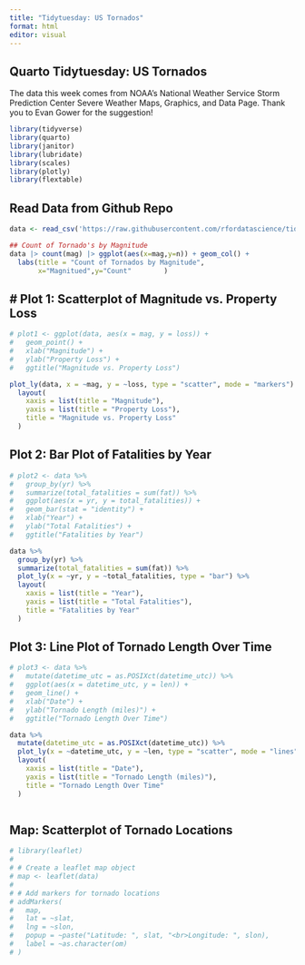 ```yaml
---
title: "Tidytuesday: US Tornados"
format: html
editor: visual
---
```


## Quarto Tidytuesday: US Tornados

The data this week comes from NOAA's National Weather Service Storm Prediction Center Severe Weather Maps, Graphics, and Data Page. Thank you to Evan Gower for the suggestion!


```r
library(tidyverse)
library(quarto)
library(janitor)
library(lubridate)
library(scales)
library(plotly)
library(flextable)
```

## Read Data from Github Repo

```r
data <- read_csv('https://raw.githubusercontent.com/rfordatascience/tidytuesday/master/data/2023/2023-05-16/tornados.csv')
```
```r
## Count of Tornado's by Magnitude
data |> count(mag) |> ggplot(aes(x=mag,y=n)) + geom_col() +
  labs(title = "Count of Tornados by Magnitude",
       x="Magnitued",y="Count"        )
```

## # Plot 1: Scatterplot of Magnitude vs. Property Loss

```r

# plot1 <- ggplot(data, aes(x = mag, y = loss)) +
#   geom_point() +
#   xlab("Magnitude") +
#   ylab("Property Loss") +
#   ggtitle("Magnitude vs. Property Loss")

plot_ly(data, x = ~mag, y = ~loss, type = "scatter", mode = "markers") %>%
  layout(
    xaxis = list(title = "Magnitude"),
    yaxis = list(title = "Property Loss"),
    title = "Magnitude vs. Property Loss"
  )
```

## Plot 2: Bar Plot of Fatalities by Year

```r
# plot2 <- data %>%
#   group_by(yr) %>%
#   summarize(total_fatalities = sum(fat)) %>%
#   ggplot(aes(x = yr, y = total_fatalities)) +
#   geom_bar(stat = "identity") +
#   xlab("Year") +
#   ylab("Total Fatalities") +
#   ggtitle("Fatalities by Year")

data %>%
  group_by(yr) %>%
  summarize(total_fatalities = sum(fat)) %>%
  plot_ly(x = ~yr, y = ~total_fatalities, type = "bar") %>%
  layout(
    xaxis = list(title = "Year"),
    yaxis = list(title = "Total Fatalities"),
    title = "Fatalities by Year"
  )

```

## Plot 3: Line Plot of Tornado Length Over Time

```r
# plot3 <- data %>%
#   mutate(datetime_utc = as.POSIXct(datetime_utc)) %>%
#   ggplot(aes(x = datetime_utc, y = len)) +
#   geom_line() +
#   xlab("Date") +
#   ylab("Tornado Length (miles)") +
#   ggtitle("Tornado Length Over Time")

data %>%
  mutate(datetime_utc = as.POSIXct(datetime_utc)) %>%
  plot_ly(x = ~datetime_utc, y = ~len, type = "scatter", mode = "lines") %>%
  layout(
    xaxis = list(title = "Date"),
    yaxis = list(title = "Tornado Length (miles)"),
    title = "Tornado Length Over Time"
  )

```
```r

```

## Map: Scatterplot of Tornado Locations

```r
# library(leaflet)
# 
# # Create a leaflet map object
# map <- leaflet(data)
# 
# # Add markers for tornado locations
# addMarkers(
#   map,
#   lat = ~slat,
#   lng = ~slon,
#   popup = ~paste("Latitude: ", slat, "<br>Longitude: ", slon),
#   label = ~as.character(om)
# )

```


